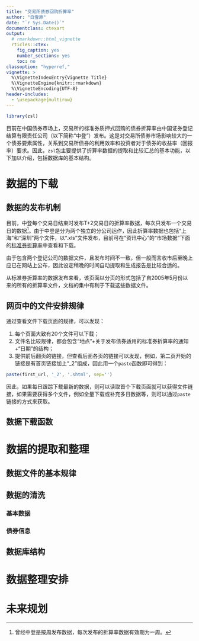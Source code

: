 ```yaml
---
title: "交易所债券回购折算率"
author: "白雪原"
date: "`r Sys.Date()`"
documentclass: ctexart
output:
  # rmarkdown::html_vignette
  rticles::ctex:
    fig_caption: yes
    number_sections: yes
    toc: no
classoption: "hyperref,"
vignette: >
  %\VignetteIndexEntry{Vignette Title}
  %\VignetteEngine{knitr::rmarkdown}
  %\VignetteEncoding{UTF-8}
header-includes:
  - \usepackage{multirow}
---
```


```r
library(zsl)
```

目前在中国债券市场上，交易所的标准券质押式回购的债券折算率由中国证券登记结算有限责任公司（以下简称“中登”）发布。这是对交易所债券市场影响较大的一个债券要素属性，关系到交易所债券的利用效率和投资者对于债券的收益率（回报率）要求。因此，`zsl`包主要提供了折算率数据的提取和比较汇总的基本功能，以下加以介绍，包括数据库的基本结构。

# 数据的下载

## 数据的发布机制

目前，中登每个交易日结束时发布T+2交易日的折算率数据，每次只发布一个交易日的数据[^1]。由于中登是分为两个独立的分公司运作，因此折算率数据也包括“上海”和“深圳”两个文件，以“.xls”文件发布，目前可在“资讯中心”的“市场数据”下面的[标准券折算率][chinaclear]中查看和下载。

由于包含两个登记公司的数据文件，且发布时间不一致，但一般而言收市后至晚上应已在网站上公布，因此设定稍晚的时间自动提取和生成报告是比较合适的。

从标准券折算率的数据发布来看，该页面以分页的形式包括了自2005年5月份以来的所有的折算率文件，文档的集中有利于下载这些数据文件。

## 网页中的文件安排规律

通过查看文件下载页面的规律，可以发现：

1. 每个页面大致有20个文件可以下载；
2. 文件名比较规律，都会包含“地点”+关于发布债券适用的标准券折算率的通知+“日期”的结构；
3. 提供前后翻页的链接，但查看后面各页的链接可以发现，例如，第二页开始的链接是有首页链接加上“_2”组成，因此用一个`paste`函数即可得到：

```r
paste(first_url, '_2', '.shtml', sep='')
```

因此，如果每日跟踪下载最新的数据，则可以读取首个下载页面就可以获得文件链接，如果需要获得多个文件，例如全量下载或补充多日数据等，则可以通过`paste`链接的方式来获取。

## 数据下载函数

# 数据的提取和整理

## 数据文件的基本规律

## 数据的清洗

### 基本数据

### 债券信息

## 数据库结构

# 数据整理安排

# 未来规划


[chinaclear]: http://www.chinaclear.cn/zdjs/xbzzsl/center_flist.shtml
[^1]: 曾经中登是按周发布数据，每次发布的折算率数据有效期为一周。
